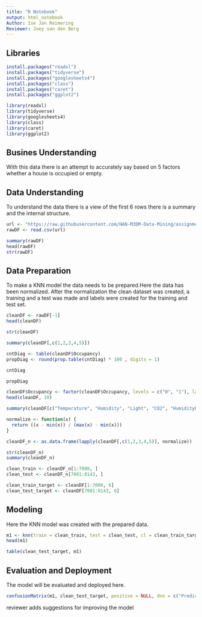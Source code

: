 ---
title: "R Notebook"
output: html_notebook
Author: Ise Jan Reimering
Reviewer: Joey van den Berg
---


## Libraries

```{r}
install.packages("readxl")
install.packages("tidyverse")
install.packages("googlesheets4")
install.packages("class")
install.packages("caret")
install.packages("ggplot2")

library(readxl)
library(tidyverse)
library(googlesheets4)
library(class)
library(caret)
library(ggplot2)
```


## Busines Understanding
With this data there is an attempt to accurately say based on 5 factors whether a house is occupied or empty.

## Data Understanding
To understand the data there is a view of the first 6 rows there is a summary and the internal structure.

```{r}
url <- "https://raw.githubusercontent.com/HAN-M3DM-Data-Mining/assignments/master/datasets/KNN-occupancy.csv"
rawDF <- read.csv(url)

summary(rawDF)
head(rawDF)
str(rawDF)
```

## Data Preparation
To make a KNN model the data needs to be prepared.Here the data has been normalized. After the normalization the clean dataset was created, a training and a test was made and labels were created for the training and test set. 

```{r}
cleanDF <- rawDF[-1]
head(cleanDF)

str(cleanDF)

summary(cleanDF[,c(1,2,3,4,5)])

cntDiag <- table(cleanDF$Occupancy)
propDiag <- round(prop.table(cntDiag) * 100 , digits = 1)

cntDiag

propDiag

cleanDF$Occupancy <- factor(cleanDF$Occupancy, levels = c("0", "1"), labels = c("Occupied", "Empty")) %>% relevel("Empty")
head(cleanDF, 10)

summary(cleanDF[c("Temperature", "Humidity", "Light", "CO2", "HumidityRatio")])

normalize <- function(x) { 
  return ((x - min(x)) / (max(x) - min(x))) 
}

cleanDF_n <- as.data.frame(lapply(cleanDF[,c(1,2,3,4,5)], normalize))

str(cleanDF_n)
summary(cleanDF_n)

clean_train <- cleanDF_n[1:7000, ]
clean_test <- cleanDF_n[7001:8143, ]

clean_train_target <- cleanDF[1:7000, 6]
clean_test_target <- cleanDF[7001:8143, 6]
```


## Modeling
Here the KNN model was created with the prepared data.

```{r}
m1 <- knn(train = clean_train, test = clean_test, cl = clean_train_target, k = 91)
head(m1)

table(clean_test_target, m1)
```


## Evaluation and Deployment
The model will be evaluated and deployed here.

```{r}
confusionMatrix(m1, clean_test_target, positive = NULL, dnn = c("Prediction", "True"))
```


reviewer adds suggestions for improving the model
